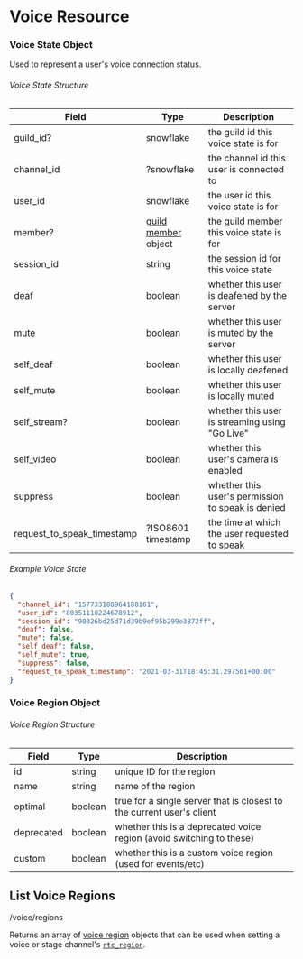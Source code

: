 
# Voice Resource

### Voice State Object

Used to represent a user's voice connection status.

###### Voice State Structure

| Field                      | Type                                                             | Description                                       |
|----------------------------|------------------------------------------------------------------|---------------------------------------------------|
| guild_id?                  | snowflake                                                        | the guild id this voice state is for              |
| channel_id                 | ?snowflake                                                       | the channel id this user is connected to          |
| user_id                    | snowflake                                                        | the user id this voice state is for               |
| member?                    | [guild member](/docs/resources/Guild#guild-member-object) object | the guild member this voice state is for          |
| session_id                 | string                                                           | the session id for this voice state               |
| deaf                       | boolean                                                          | whether this user is deafened by the server       |
| mute                       | boolean                                                          | whether this user is muted by the server          |
| self_deaf                  | boolean                                                          | whether this user is locally deafened             |
| self_mute                  | boolean                                                          | whether this user is locally muted                |
| self_stream?               | boolean                                                          | whether this user is streaming using "Go Live"    |
| self_video                 | boolean                                                          | whether this user's camera is enabled             |
| suppress                   | boolean                                                          | whether this user's permission to speak is denied |
| request_to_speak_timestamp | ?ISO8601 timestamp                                               | the time at which the user requested to speak     |

###### Example Voice State

```json
{
  "channel_id": "157733188964188161",
  "user_id": "80351110224678912",
  "session_id": "90326bd25d71d39b9ef95b299e3872ff",
  "deaf": false,
  "mute": false,
  "self_deaf": false,
  "self_mute": true,
  "suppress": false,
  "request_to_speak_timestamp": "2021-03-31T18:45:31.297561+00:00"
}
```

### Voice Region Object

###### Voice Region Structure

| Field      | Type    | Description                                                           |
|------------|---------|-----------------------------------------------------------------------|
| id         | string  | unique ID for the region                                              |
| name       | string  | name of the region                                                    |
| optimal    | boolean | true for a single server that is closest to the current user's client |
| deprecated | boolean | whether this is a deprecated voice region (avoid switching to these)  |
| custom     | boolean | whether this is a custom voice region (used for events/etc)           |

## List Voice Regions

<RoutePill method="GET">/voice/regions</RoutePill>

Returns an array of [voice region](/docs/resources/Voice#voice-region-object) objects that can be used when setting a voice or stage channel's [`rtc_region`](/docs/resources/Channel#channel-structure).
